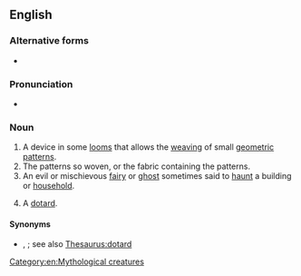 {{also|Dobby}}
==English==

===Alternative forms===
* {{l|en|dobbie}}

===Pronunciation===
* {{rhymes|en|ɒbi|s=2}}

===Noun===
{{en-noun|~}}

# A device in some [[loom]]s that allows the [[weave|weaving]] of small [[geometric]] [[pattern]]s.
# The patterns so woven, or the fabric containing the patterns.
# An evil or mischievous [[fairy]] or [[ghost]] sometimes said to [[haunt]] a building or [[household]].
# {{lb|en|archaic}} A [[dotard]].

====Synonyms====
* {{sense|dotard}} {{l|en|dodipole}}, {{l|en|mimmerkin}}; see also [[Thesaurus:dotard]]

[[Category:en:Mythological creatures]]